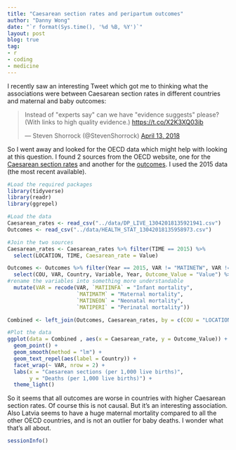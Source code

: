 ```yaml
---
title: "Caesarean section rates and peripartum outcomes"
author: "Danny Wong"
date: "`r format(Sys.time(), '%d %B, %Y')`"
layout: post
blog: true
tag:
- r
- coding
- medicine
---
```


I recently saw an interesting Tweet which got me to thinking what the associations were between Caesarean section rates in different countries and maternal and baby outcomes:

<blockquote class="twitter-tweet" data-lang="en"><p lang="en" dir="ltr">Instead of &quot;experts say&quot; can we have &quot;evidence suggests&quot; please? (With links to high quality evidence.) <a href="https://t.co/X2K3XQ03ib">https://t.co/X2K3XQ03ib</a></p>&mdash; Steven Shorrock (@StevenShorrock) <a href="https://twitter.com/StevenShorrock/status/984759303100870663?ref_src=twsrc%5Etfw">April 13, 2018</a></blockquote>
<script async src="https://platform.twitter.com/widgets.js" charset="utf-8"></script>

So I went away and looked for the OECD data which might help with looking at this question. I found 2 sources from the OECD website, one for the [Caesarean section rates](https://data.oecd.org/healthcare/caesarean-sections.htm) and another for the [outcomes](http://stats.oecd.org/index.aspx?queryid=30116#). I used the 2015 data (the most recent available).

```r
#Load the required packages
library(tidyverse)
library(readr)
library(ggrepel)

#Load the data
Caesarean_rates <- read_csv("../data/DP_LIVE_13042018135921941.csv")
Outcomes <- read_csv("../data/HEALTH_STAT_13042018135958973.csv")

#Join the two sources
Caesarean_rates <- Caesarean_rates %>% filter(TIME == 2015) %>%
  select(LOCATION, TIME, Caesarean_rate = Value)

Outcomes <- Outcomes %>% filter(Year == 2015, VAR != "MATINETW", VAR != "MATIINTW") %>%
  select(COU, VAR, Country, Variable, Year, Outcome_Value = "Value") %>%
#rename the variables into something more understandable
  mutate(VAR = recode(VAR, `MATIINFA` = "Infant mortality",
                      `MATIMATM` = "Maternal mortality",
                      `MATINEON` = "Neonatal mortality",
                      `MATIPERI` = "Perinatal mortality"))

Combined <- left_join(Outcomes, Caesarean_rates, by = c(COU = "LOCATION"))

#Plot the data
ggplot(data = Combined , aes(x = Caesarean_rate, y = Outcome_Value)) + 
  geom_point() +
  geom_smooth(method = "lm") +
  geom_text_repel(aes(label = Country)) +
  facet_wrap(~ VAR, nrow = 2) +
  labs(x = "Caesarean sections (per 1,000 live births)",
       y = "Deaths (per 1,000 live births)") +
  theme_light()
```

So it seems that all outcomes are worse in countries with higher Caesarean section rates. Of course this is not causal. But it's an interesting association. Also Latvia seems to have a huge maternal mortality compared to all the other OECD countries, and is not an outlier for baby deaths. I wonder what that's all about.

```r
sessionInfo()
```